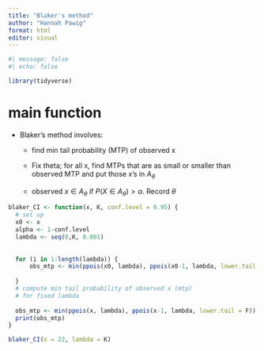 ```yaml
---
title: "Blaker's method"
author: "Hannah Pawig"
format: html
editor: visual
---
```


```r
#| message: false
#| echo: false

library(tidyverse)
```

# main function

-   Blaker's method involves:

    -   find min tail probability (MTP) of observed x

    -   Fix theta; for all x, find MTPs that are as small or smaller than observed MTP and put those x's in $A_\theta$

    -   observed $x \in A_\theta$ if $P(X \in A_\theta) > \alpha$. Record $\theta$

```r
blaker_CI <- function(x, K, conf.level = 0.95) {
  # set up
  x0 <- x
  alpha <- 1-conf.level
  lambda <- seq(0,K, 0.001)
  
  
  for (i in 1:length(lambda)) {
      obs_mtp <- min(ppois(x0, lambda), ppois(x0-1, lambda, lower.tail = F))
      
  }
  # compute min tail probability of observed x (mtp)
  # for fixed lambda
  
  obs_mtp <- min(ppois(x, lambda), ppois(x-1, lambda, lower.tail = F))
  print(obs_mtp)
}

blaker_CI(x = 22, lambda = K)

```
